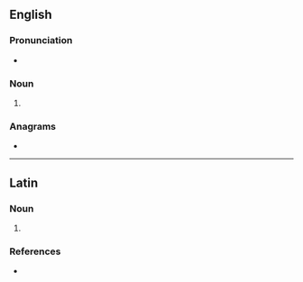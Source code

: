{{also|Haruspices}}
==English==

===Pronunciation===
* {{a|RP}} {{IPA|en|/hæˈɹʊspɪsiːz/}}

===Noun===
{{head|en|noun form}}

# {{en-irregular plural of|ending=ces|haruspex}}

===Anagrams===
* {{anagrams|en|a=acehiprssu|chuprassie}}

----

==Latin==

===Noun===
{{la-noun-form|haruspicēs}}

# {{inflection of|la|haruspex||nom//acc//voc|p}}

===References===
* {{R:Smith's Antiquities}}